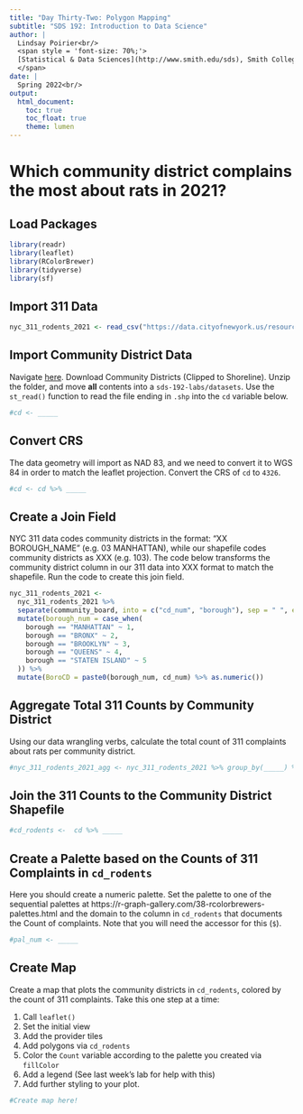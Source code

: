 ```yaml
---
title: "Day Thirty-Two: Polygon Mapping"
subtitle: "SDS 192: Introduction to Data Science"
author: |
  Lindsay Poirier<br/>
  <span style = 'font-size: 70%;'>
  [Statistical & Data Sciences](http://www.smith.edu/sds), Smith College<br/>
  </span>
date: |
  Spring 2022<br/>
output: 
  html_document:
    toc: true
    toc_float: true
    theme: lumen
---
```


# Which community district complains the most about rats in 2021?

## Load Packages

```r
library(readr)
library(leaflet)
library(RColorBrewer)
library(tidyverse)
library(sf)
```


## Import 311 Data

```r
nyc_311_rodents_2021 <- read_csv("https://data.cityofnewyork.us/resource/erm2-nwe9.csv?$select=unique_key,created_date,complaint_type,community_board&$where=date_extract_y(created_date)=2021%20AND%20complaint_type=%27Rodent%27&$limit=40000")
```

## Import Community District Data

Navigate [here](https://www1.nyc.gov/site/planning/data-maps/open-data/districts-download-metadata.page). Download Community Districts (Clipped to Shoreline). Unzip the folder, and move **all** contents into a `sds-192-labs/datasets`. Use the `st_read()` function to read the file ending in `.shp` into the `cd` variable below. 

```r
#cd <- _____
```

## Convert CRS

The data geometry will import as NAD 83, and we need to convert it to WGS 84 in order to match the leaflet projection. Convert the CRS of `cd` to `4326`.

```r
#cd <- cd %>% _____
```

## Create a Join Field

NYC 311 data codes community districts in the format: "XX BOROUGH_NAME" (e.g. 03 MANHATTAN), while our shapefile codes community districts as XXX (e.g. 103). The code below transforms the community district column in our 311 data into XXX format to match the shapefile. Run the code to create this join field. 

```r
nyc_311_rodents_2021 <-
  nyc_311_rodents_2021 %>%
  separate(community_board, into = c("cd_num", "borough"), sep = " ", extra = "merge") %>%
  mutate(borough_num = case_when(
    borough == "MANHATTAN" ~ 1,
    borough == "BRONX" ~ 2, 
    borough == "BROOKLYN" ~ 3,
    borough == "QUEENS" ~ 4,
    borough == "STATEN ISLAND" ~ 5
  )) %>%
  mutate(BoroCD = paste0(borough_num, cd_num) %>% as.numeric())
```

## Aggregate Total 311 Counts by Community District

Using our data wrangling verbs, calculate the total count of 311 complaints about rats per community district. 

```r
#nyc_311_rodents_2021_agg <- nyc_311_rodents_2021 %>% group_by(_____) %>% summarize(_____)
```

## Join the 311 Counts to the Community District Shapefile

```r
#cd_rodents <-  cd %>% _____
```

## Create a Palette based on the Counts of 311 Complaints in `cd_rodents`

Here you should create a numeric palette. Set the palette to one of the sequential palettes at https://r-graph-gallery.com/38-rcolorbrewers-palettes.html and the domain to the column in `cd_rodents` that documents the Count of complaints. Note that you will need the accessor for this (`$`).

```r
#pal_num <- _____
```


## Create Map

Create a map that plots the community districts in `cd_rodents`, colored by the count of 311 complaints. Take this one step at a time:

1. Call `leaflet()`
2. Set the initial view
3. Add the provider tiles
4. Add polygons via `cd_rodents`
5. Color the `Count` variable according to the palette you created via `fillColor`
6. Add a legend (See last week's lab for help with this)
7. Add further styling to your plot. 


```r
#Create map here!
```


